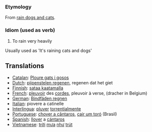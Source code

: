 ===Etymology===

From [[rain dogs and cats]].

===Idiom (used as verb)===
#To rain very heavily

Usually used as 'It's raining cats and dogs'

==Translations==

*[[Catalan]]: [[Ploure gats i gosos]]
*[[Dutch]]: [[pijpenstelen regenen]], regenen dat het giet
*[[Finnish]]: [[sataa kaatamalla]]
*[[French]]: [[pleuvoir]] des [[corde]]s, pleuvoir à verse, (dracher in Belgium)
*[[German]]: [[Bindfäden regnen]]
*[[Italian]]: piovere a catinelle
*[[Interlingua]]: [[pluver]] [[torrential]]mente
*[[Portuguese]]: [[chover a cântaros]], [[cair um toró]] (Brasil)
*[[Spanish]]: [[llover]] a [[cántaros]]
*[[Vietnamese]]: [[trời]] [[mưa]] [[như]] [[trút]]